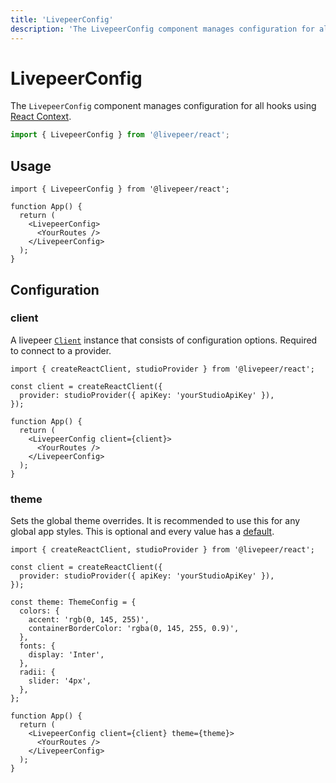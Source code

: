 ```yaml
---
title: 'LivepeerConfig'
description: 'The LivepeerConfig component manages configuration for all hooks using React Context.'
---
```


# LivepeerConfig

The `LivepeerConfig` component manages configuration for all hooks using [React Context](https://reactjs.org/docs/context.html).

```ts
import { LivepeerConfig } from '@livepeer/react';
```

## Usage

```tsx
import { LivepeerConfig } from '@livepeer/react';

function App() {
  return (
    <LivepeerConfig>
      <YourRoutes />
    </LivepeerConfig>
  );
}
```

## Configuration

### client

A livepeer [`Client`](/react/client) instance that consists of configuration options. Required to connect to a provider.

```tsx {3-5,9}
import { createReactClient, studioProvider } from '@livepeer/react';

const client = createReactClient({
  provider: studioProvider({ apiKey: 'yourStudioApiKey' }),
});

function App() {
  return (
    <LivepeerConfig client={client}>
      <YourRoutes />
    </LivepeerConfig>
  );
}
```

### theme

Sets the global theme overrides. It is recommended to use this for any global app styles. This is optional and every value has
a [default](https://github.com/livepeer/livepeer.js/blob/main/packages/core/src/media/styling/stitches.ts).

```tsx {7-19,23}
import { createReactClient, studioProvider } from '@livepeer/react';

const client = createReactClient({
  provider: studioProvider({ apiKey: 'yourStudioApiKey' }),
});

const theme: ThemeConfig = {
  colors: {
    accent: 'rgb(0, 145, 255)',
    containerBorderColor: 'rgba(0, 145, 255, 0.9)',
  },
  fonts: {
    display: 'Inter',
  },
  radii: {
    slider: '4px',
  },
};

function App() {
  return (
    <LivepeerConfig client={client} theme={theme}>
      <YourRoutes />
    </LivepeerConfig>
  );
}
```
